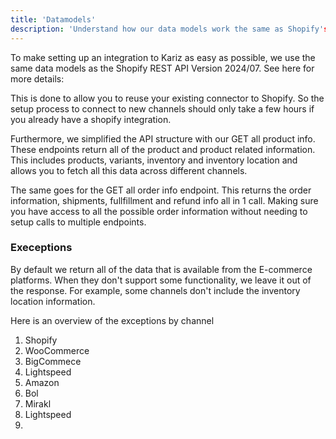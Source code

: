```yaml
---
title: 'Datamodels'
description: 'Understand how our data models work the same as Shopify's'
---
```


To make setting up an integration to Kariz as easy as possible, we use the same data models as the Shopify REST API Version 2024/07. See here for more details:

This is done to allow you to reuse your existing connector to Shopify. So the setup process to connect to new channels should only take a few hours if you already have a shopify integration.

Furthermore, we simplified the API structure with our GET all product info. These endpoints return all of the product and product related information. This includes products, variants, inventory and inventory location and allows you to fetch all this data across different channels.

The same goes for the GET all order info endpoint. This returns the order information, shipments, fullfillment and refund info all in 1 call. Making sure you have access to all the possible order information without needing to setup calls to multiple endpoints.


### &#xA; Execeptions

By default we return all of the data that is available from the E-commerce platforms. When they don't support some functionality, we leave it out of the response. For example, some channels don't include the inventory location information.

Here is an overview of the exceptions by channel
1. Shopify
2. WooCommerce
3. BigCommece
4. Lightspeed
5. Amazon
6. Bol
7. Mirakl
8. Lightspeed
9. 
